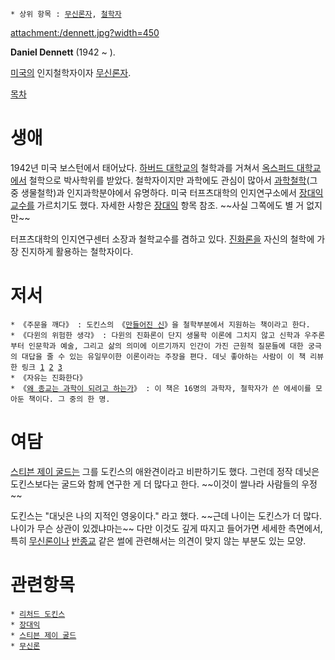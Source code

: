  * 상위 항목 : [[무신론자]], [[철학자]]

attachment:/dennett.jpg?width=450

'''Daniel Dennett''' (1942 ~ ).

[[미국]]의 인지철학자이자 [[무신론자]].

[[목차]]
= 생애 =
1942년 미국 보스턴에서 태어났다. [[하버드 대학교]]의 철학과를 거쳐서 [[옥스퍼드 대학교]]에서 철학으로 박사학위를 받았다. 철학자이지만 과학에도 관심이 많아서 [[과학철학]](그중 생물철학)과 인지과학분야에서 유명하다. 미국 터프츠대학의 인지연구소에서 [[장대익]]교수를 가르치기도 했다. 자세한 사항은 [[장대익]] 항목 참조. ~~사실 그쪽에도 별 거 없지만~~

터프츠대학의 인지연구센터 소장과 철학교수를 겸하고 있다. [[진화론]]을 자신의 철학에 가장 진지하게 활용하는 철학자이다.

= 저서 =
 * 《주문을 깨다》 : 도킨스의 《[[만들어진 신]]》을 철학부분에서 지원하는 책이라고 한다.
 * 《다윈의 위험한 생각》 : 다윈의 진화론이 단지 생물학 이론에 그치지 않고 신학과 우주론부터 인문학과 예술, 그리고 삶의 의미에 이르기까지 인간이 가진 근원적 질문들에 대한 궁극의 대답을 줄 수 있는 유일무이한 이론이라는 주장을 편다. 데닛 좋아하는 사람이 이 책 리뷰한 링크 [[http://pgr21.com/?b=8&n=57067|1]] [[http://pgr21.com/?b=8&n=57102|2]] [[http://pgr21.com/?b=8&n=57128|3]]
 * 《자유는 진화한다》
 * 《[[왜 종교는 과학이 되려고 하는가]]》 : 이 책은 16명의 과학자, 철학자가 쓴 에세이를 모아둔 책이다. 그 중의 한 명.

= 여담 =
[[스티븐 제이 굴드]]는 그를 도킨스의 애완견이라고 비판하기도 했다. 그런데 정작 데닛은 도킨스보다는 굴드와 함께 연구한 게 더 많다고 한다. ~~이것이 쌀나라 사람들의 우정~~

도킨스는 "대닛은 나의 지적인 영웅이다." 라고 했다. ~~근데 나이는 도킨스가 더 많다. 나이가 무슨 상관이 있겠냐마는~~ 다만 이것도 깊게 따지고 들어가면 세세한 측면에서, 특히 [[무신론]]이나 [[반종교]] 같은 썰에 관련해서는 의견이 맞지 않는 부분도 있는 모양.

= 관련항목 =
 * [[리처드 도킨스]]
 * [[장대익]]
 * [[스티븐 제이 굴드]]
 * [[무신론]]
